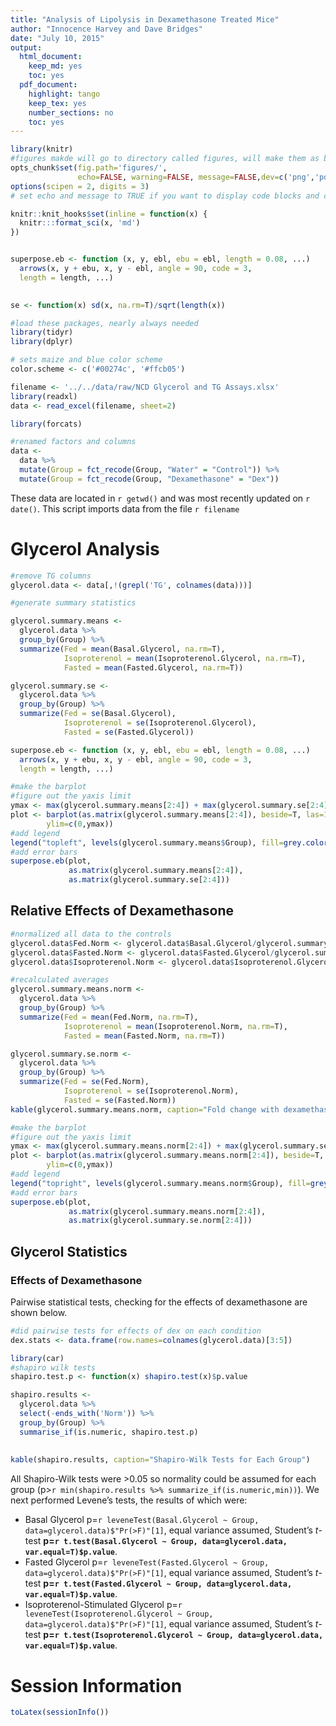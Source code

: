 ```yaml
---
title: "Analysis of Lipolysis in Dexamethasone Treated Mice"
author: "Innocence Harvey and Dave Bridges"
date: "July 10, 2015"
output:
  html_document:
    keep_md: yes
    toc: yes
  pdf_document:
    highlight: tango
    keep_tex: yes
    number_sections: no
    toc: yes
---
```


```r
library(knitr)
#figures makde will go to directory called figures, will make them as both png and pdf files 
opts_chunk$set(fig.path='figures/',
               echo=FALSE, warning=FALSE, message=FALSE,dev=c('png','pdf'))
options(scipen = 2, digits = 3)
# set echo and message to TRUE if you want to display code blocks and code output respectively

knitr::knit_hooks$set(inline = function(x) {
  knitr:::format_sci(x, 'md')
})


superpose.eb <- function (x, y, ebl, ebu = ebl, length = 0.08, ...)
  arrows(x, y + ebu, x, y - ebl, angle = 90, code = 3,
  length = length, ...)

  
se <- function(x) sd(x, na.rm=T)/sqrt(length(x))

#load these packages, nearly always needed
library(tidyr)
library(dplyr)

# sets maize and blue color scheme
color.scheme <- c('#00274c', '#ffcb05')
```


```r
filename <- '../../data/raw/NCD Glycerol and TG Assays.xlsx'
library(readxl)
data <- read_excel(filename, sheet=2)

library(forcats)

#renamed factors and columns
data <- 
  data %>%
  mutate(Group = fct_recode(Group, "Water" = "Control")) %>%
  mutate(Group = fct_recode(Group, "Dexamethasone" = "Dex"))
```

These data are located in `r getwd()` and was most recently updated on `r date()`.  This script imports data from the file `r filename`

# Glycerol Analysis

```r
#remove TG columns
glycerol.data <- data[,!(grepl('TG', colnames(data)))]

#generate summary statistics

glycerol.summary.means <-
  glycerol.data %>%
  group_by(Group) %>%
  summarize(Fed = mean(Basal.Glycerol, na.rm=T),
            Isoproterenol = mean(Isoproterenol.Glycerol, na.rm=T),
            Fasted = mean(Fasted.Glycerol, na.rm=T))

glycerol.summary.se <-
  glycerol.data %>%
  group_by(Group) %>%
  summarize(Fed = se(Basal.Glycerol),
            Isoproterenol = se(Isoproterenol.Glycerol),
            Fasted = se(Fasted.Glycerol))

superpose.eb <- function (x, y, ebl, ebu = ebl, length = 0.08, ...)
  arrows(x, y + ebu, x, y - ebl, angle = 90, code = 3,
  length = length, ...)

#make the barplot
#figure out the yaxis limit
ymax <- max(glycerol.summary.means[2:4]) + max(glycerol.summary.se[2:4])
plot <- barplot(as.matrix(glycerol.summary.means[2:4]), beside=T, las=1, ylab="Glycerol Levels (ug/uL)",
        ylim=c(0,ymax))
#add legend
legend("topleft", levels(glycerol.summary.means$Group), fill=grey.colors(2), bty="n")
#add error bars
superpose.eb(plot,
             as.matrix(glycerol.summary.means[2:4]),
             as.matrix(glycerol.summary.se[2:4]))
```

## Relative Effects of Dexamethasone

```r
#normalized all data to the controls
glycerol.data$Fed.Norm <- glycerol.data$Basal.Glycerol/glycerol.summary.means$Fed[1]
glycerol.data$Fasted.Norm <- glycerol.data$Fasted.Glycerol/glycerol.summary.means$Fasted[1]
glycerol.data$Isoproterenol.Norm <- glycerol.data$Isoproterenol.Glycerol/glycerol.summary.means$Isoproterenol[1]

#recalculated averages
glycerol.summary.means.norm <-
  glycerol.data %>%
  group_by(Group) %>%
  summarize(Fed = mean(Fed.Norm, na.rm=T),
            Isoproterenol = mean(Isoproterenol.Norm, na.rm=T),
            Fasted = mean(Fasted.Norm, na.rm=T))

glycerol.summary.se.norm <-
  glycerol.data %>%
  group_by(Group) %>%
  summarize(Fed = se(Fed.Norm),
            Isoproterenol = se(Isoproterenol.Norm),
            Fasted = se(Fasted.Norm))
kable(glycerol.summary.means.norm, caption="Fold change with dexamethasone")

#make the barplot
#figure out the yaxis limit
ymax <- max(glycerol.summary.means.norm[2:4]) + max(glycerol.summary.se.norm[2:4])
plot <- barplot(as.matrix(glycerol.summary.means.norm[2:4]), beside=T, las=1, ylab="Relative Glycerol Levels",
        ylim=c(0,ymax))
#add legend
legend("topright", levels(glycerol.summary.means.norm$Group), fill=grey.colors(2), bty="n")
#add error bars
superpose.eb(plot,
             as.matrix(glycerol.summary.means.norm[2:4]),
             as.matrix(glycerol.summary.se.norm[2:4]))
```


## Glycerol Statistics

### Effects of Dexamethasone 

Pairwise statistical tests, checking for the effects of dexamethasone are shown below.

```r
#did pairwise tests for effects of dex on each condition
dex.stats <- data.frame(row.names=colnames(glycerol.data)[3:5])

library(car)
#shapiro wilk tests
shapiro.test.p <- function(x) shapiro.test(x)$p.value

shapiro.results <-
  glycerol.data %>%
  select(-ends_with('Norm')) %>%
  group_by(Group) %>%
  summarise_if(is.numeric, shapiro.test.p)
  
  
kable(shapiro.results, caption="Shapiro-Wilk Tests for Each Group")
```

All Shapiro-Wilk tests were >0.05 so normality could be assumed for each group (p>`r min(shapiro.results %>% summarize_if(is.numeric,min))`).  We next performed Levene's tests, the results of which were:

* Basal Glycerol p=`r leveneTest(Basal.Glycerol ~ Group, data=glycerol.data)$"Pr(>F)"[1]`, equal variance assumed, Student's *t*-test **p=`r t.test(Basal.Glycerol ~ Group, data=glycerol.data, var.equal=T)$p.value`**.
* Fasted Glycerol p=`r leveneTest(Fasted.Glycerol ~ Group, data=glycerol.data)$"Pr(>F)"[1]`, equal variance assumed, Student's *t*-test **p=`r t.test(Fasted.Glycerol ~ Group, data=glycerol.data, var.equal=T)$p.value`**.
* Isoproterenol-Stimulated Glycerol p=`r leveneTest(Isoproterenol.Glycerol ~ Group, data=glycerol.data)$"Pr(>F)"[1]`, equal variance assumed, Student's *t*-test **p=`r t.test(Isoproterenol.Glycerol ~ Group, data=glycerol.data, var.equal=T)$p.value`**.

# Session Information
```r
toLatex(sessionInfo())
```